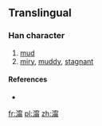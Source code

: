 ==Translingual==

===Han character===
{{Han char|rn=85|rad=水|as=12|sn=15|four=|canj=EJPB}}

# [[mud]]
# [[miry]], [[muddy]], [[stagnant]]

====References====
* {{Han ref|kx=0652.321|hdz=31747.141|uh=6F9D|ud=28573}}

[[fr:澝]]
[[pl:澝]]
[[zh:澝]]
